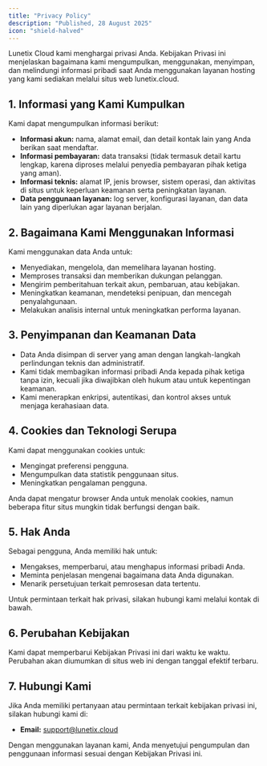 ```yaml
---
title: "Privacy Policy"
description: "Published, 28 August 2025"
icon: "shield-halved"
---
```


Lunetix Cloud kami menghargai privasi Anda. Kebijakan Privasi ini menjelaskan bagaimana kami mengumpulkan, menggunakan, menyimpan, dan melindungi informasi pribadi saat Anda menggunakan layanan hosting yang kami sediakan melalui situs web lunetix.cloud.

## 1. Informasi yang Kami Kumpulkan

Kami dapat mengumpulkan informasi berikut:

- **Informasi akun:** nama, alamat email, dan detail kontak lain yang Anda berikan saat mendaftar.
- **Informasi pembayaran:** data transaksi (tidak termasuk detail kartu lengkap, karena diproses melalui penyedia pembayaran pihak ketiga yang aman).
- **Informasi teknis:** alamat IP, jenis browser, sistem operasi, dan aktivitas di situs untuk keperluan keamanan serta peningkatan layanan.
- **Data penggunaan layanan:** log server, konfigurasi layanan, dan data lain yang diperlukan agar layanan berjalan.

## 2. Bagaimana Kami Menggunakan Informasi

Kami menggunakan data Anda untuk:

- Menyediakan, mengelola, dan memelihara layanan hosting.
- Memproses transaksi dan memberikan dukungan pelanggan.
- Mengirim pemberitahuan terkait akun, pembaruan, atau kebijakan.
- Meningkatkan keamanan, mendeteksi penipuan, dan mencegah penyalahgunaan.
- Melakukan analisis internal untuk meningkatkan performa layanan.

## 3. Penyimpanan dan Keamanan Data

- Data Anda disimpan di server yang aman dengan langkah-langkah perlindungan teknis dan administratif.
- Kami tidak membagikan informasi pribadi Anda kepada pihak ketiga tanpa izin, kecuali jika diwajibkan oleh hukum atau untuk kepentingan keamanan.
- Kami menerapkan enkripsi, autentikasi, dan kontrol akses untuk menjaga kerahasiaan data.

## 4. Cookies dan Teknologi Serupa

Kami dapat menggunakan cookies untuk:

- Mengingat preferensi pengguna.
- Mengumpulkan data statistik penggunaan situs.
- Meningkatkan pengalaman pengguna.

Anda dapat mengatur browser Anda untuk menolak cookies, namun beberapa fitur situs mungkin tidak berfungsi dengan baik.

## 5. Hak Anda

Sebagai pengguna, Anda memiliki hak untuk:

- Mengakses, memperbarui, atau menghapus informasi pribadi Anda.
- Meminta penjelasan mengenai bagaimana data Anda digunakan.
- Menarik persetujuan terkait pemrosesan data tertentu.

Untuk permintaan terkait hak privasi, silakan hubungi kami melalui kontak di bawah.

## 6. Perubahan Kebijakan

Kami dapat memperbarui Kebijakan Privasi ini dari waktu ke waktu. Perubahan akan diumumkan di situs web ini dengan tanggal efektif terbaru.

## 7. Hubungi Kami

Jika Anda memiliki pertanyaan atau permintaan terkait kebijakan privasi ini, silakan hubungi kami di:

- **Email:** [support@lunetix.cloud](mailto:support@lunetix.cloud)

<Info>
  Dengan menggunakan layanan kami, Anda menyetujui pengumpulan dan penggunaan informasi sesuai dengan Kebijakan Privasi ini.
</Info>
